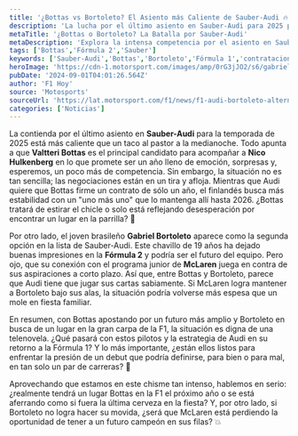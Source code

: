 ```yaml
---
title: '¿Bottas vs Bortoleto? El Asiento más Caliente de Sauber-Audi 🔥'
description: 'La lucha por el último asiento en Sauber-Audi para 2025 promete drama. ¿Bottas o Bortoleto? Descubre qué podría definir su futuro en la F1.'
metaTitle: '¿Bottas o Bortoleto? La Batalla por Sauber-Audi'
metaDescription: 'Explora la intensa competencia por el asiento en Sauber-Audi. ¿Bottas se quedará o vendrá el joven Bortoleto? ¡Entérate aquí!'
tags: ['Bottas','Fórmula 2','Sauber']
keywords: ['Sauber-Audi','Bottas','Bortoleto','Fórmula 1','contrataciones']
heroImage: 'https://cdn-1.motorsport.com/images/amp/0rG3jJO2/s6/gabriel-bortoleto-invicta-raci.jpg'
pubDate: '2024-09-01T04:01:26.564Z'
author: 'F1 Hoy'
source: 'Motosports'
sourceUrl: 'https://lat.motorsport.com/f1/news/f1-audi-bortoleto-alternativa-renovacion-bottas-2025/10649197/?utm_source=RSS&utm_medium=referral&utm_campaign=RSS-F1&utm_term=News&utm_content=lat'
categories: ['Noticias']
---
```

La contienda por el último asiento en **Sauber-Audi** para la temporada de 2025 está más caliente que un taco al pastor a la medianoche. Todo apunta a que **Valtteri Bottas** es el principal candidato para acompañar a **Nico Hulkenberg** en lo que promete ser un año lleno de emoción, sorpresas y, esperemos, un poco más de competencia. Sin embargo, la situación no es tan sencilla; las negociaciones están en un tira y afloja. Mientras que Audi quiere que Bottas firme un contrato de sólo un año, el finlandés busca más estabilidad con un "uno más uno" que lo mantenga allí hasta 2026. ¿Bottas tratará de estirar el chicle o solo está reflejando desesperación por encontrar un lugar en la parrilla? 🧐

Por otro lado, el joven brasileño **Gabriel Bortoleto** aparece como la segunda opción en la lista de Sauber-Audi. Este chavillo de 19 años ha dejado buenas impresiones en la **Fórmula 2** y podría ser el futuro del equipo. Pero ojo, que su conexión con el programa junior de **McLaren** juega en contra de sus aspiraciones a corto plazo. Así que, entre Bottas y Bortoleto, parece que Audi tiene que jugar sus cartas sabiamente. Si McLaren logra mantener a Bortoleto bajo sus alas, la situación podría volverse más espesa que un mole en fiesta familiar.

En resumen, con Bottas apostando por un futuro más amplio y Bortoleto en busca de un lugar en la gran carpa de la F1, la situación es digna de una telenovela. ¿Qué pasará con estos pilotos y la estrategia de Audi en su retorno a la Fórmula 1? Y lo más importante, ¿están ellos listos para enfrentar la presión de un debut que podría definirse, para bien o para mal, en tan solo un par de carreras? 🤔

Aprovechando que estamos en este chisme tan intenso, hablemos en serio: ¿realmente tendrá un lugar Bottas en la F1 el próximo año o se está aferrando como si fuera la última cerveza en la fiesta? Y, por otro lado, si Bortoleto no logra hacer su movida, ¿será que McLaren está perdiendo la oportunidad de tener a un futuro campeón en sus filas? 💥


